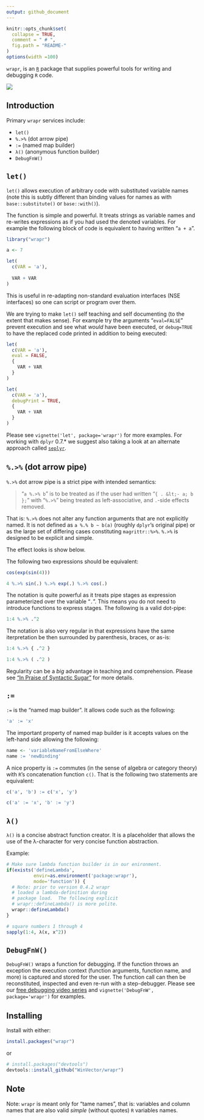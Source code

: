 ```yaml
---
output: github_document
---
```



<!-- README.md is generated from README.Rmd. Please edit that file -->



```r
knitr::opts_chunk$set(
  collapse = TRUE,
  comment = " # ",
  fig.path = "README-"
)
options(width =100)
```

`wrapr`, is an [`R`](https://cran.r-project.org) package that supplies powerful tools for writing and debugging `R` code.

![](https://github.com/WinVector/wrapr/raw/master/tools/wraprs.png)


## Introduction


Primary `wrapr` services include:

 * `let()`
 * `%.>%` (dot arrow pipe)
 * `:=` (named map builder)
 * `λ()` (anonymous function builder)
 * `DebugFnW()`

 
## `let()`

`let()` allows execution of arbitrary code with substituted variable names (note this is subtly different than binding values for names as with `base::substitute()` or `base::with()`). 

The function is simple and powerful.  It treats strings as variable names and re-writes expressions as if you had used the denoted variables.  For example the following block of code is equivalent to having written "`a + a`".

```r
library("wrapr")

a <- 7

let(
  c(VAR = 'a'),
  
  VAR + VAR
)
```

This is useful in re-adapting non-standard evaluation interfaces (NSE interfaces) so one can script or program over them.

We are trying to make `let()` self teaching and self documenting (to the extent that makes sense).  For example try the arguments "`eval=FALSE`" prevent execution and see what *would* have been executed, or `debug=TRUE` to have the replaced code printed in addition to being executed:

```r
let(
  c(VAR = 'a'),
  eval = FALSE,
  {
    VAR + VAR
  }
)

let(
  c(VAR = 'a'),
  debugPrint = TRUE,
  {
    VAR + VAR
  }
)
```

Please see `vignette('let', package='wrapr')` for more examples.  For working with `dplyr` 0.7.* we suggest also taking a look at an alternate approach called [`seplyr`](https://github.com/WinVector/seplyr/blob/master/README.md).

## `%.>%` (dot arrow pipe)

`%.>%` dot arrow pipe is a strict pipe with intended semantics:


>  "`a %.>% b`" is to be treated
>  as if the user had written "`{ . &lt;- a; b };`"
>  with "`%.>%`" being treated as left-associative,
>  and `.`-side effects removed.

That is: `%.>%` does not alter any function arguments that are not explicitly named.  It is not defined as `a %.% b ~ b(a)` (roughly `dplyr`'s original pipe) or as the large set of differing cases constituting `magrittr::%>%`.  `%.>%` is designed to be explicit and simple.

The effect looks is show below.

The following two expressions should be equivalent:

```r
cos(exp(sin(4)))

4 %.>% sin(.) %.>% exp(.) %.>% cos(.)
```

The notation is quite powerful as it treats pipe stages as expression parameterized over the variable 
"`.`".  This means you do not need to introduce functions to express stages.  The following is 
a valid dot-pipe:

```r
1:4 %.>% .^2 
```

The notation is also very regular in that expressions have the same iterpretation be then surrounded by 
parenthesis, braces, or as-is:

```r
1:4 %.>% { .^2 } 

1:4 %.>% ( .^2 )
```

Regularity can be a *big* advantage in teaching and comprehension. Please see ["In Praise of Syntactic Sugar"](http://www.win-vector.com/blog/2017/07/in-praise-of-syntactic-sugar/) for more details.

## `:=`

`:=` is the "named map builder".  It allows code such as the following:

```r
'a' := 'x'
```

The important property of named map builder is it accepts values on the left-hand side allowing the following:
  
```r
name <- 'variableNameFromElseWhere'
name := 'newBinding'
```

A nice property is `:=` commutes (in the sense of algebra or category theory) with
`R`'s concatenation function `c()`.  That is the following two statements are equivalent:

```r
c('a', 'b') := c('x', 'y')

c('a' := 'x', 'b' := 'y')
```


## `λ()`

`λ()` is a concise abstract function creator.  It is a placeholder 
that allows the use of the λ-character for very concise function 
abstraction.

Example:

```r
# Make sure lambda function builder is in our enironment.
if(exists('defineLambda', 
          envir=as.environment('package:wrapr'), 
          mode='function')) {
  # Note: prior to version 0.4.2 wrapr
  # loaded a lambda-definition during
  # package load.  The following explicit 
  # wrapr::defineLambda() is more polite.
  wrapr::defineLambda() 
}

# square numbers 1 through 4
sapply(1:4, λ(x, x^2))
```

## `DebugFnW()`

`DebugFnW()` wraps a function for debugging.  If the function throws an exception the execution context (function arguments, function name, and more) is captured and stored for the user.  The function call can then be reconstituted, inspected and even re-run with a step-debugger.  Please see our [free debugging video series](https://youtu.be/-P9UzQuJSH8?list=PLAKBwakacHbQT51nPHex1on3YNCCmggZA) and `vignette('DebugFnW', package='wrapr')` for examples.

## Installing

Install with either:

```r
install.packages("wrapr")
```

or

```r
# install.packages("devtools")
devtools::install_github("WinVector/wrapr")
```



## Note

Note: `wrapr` is meant only for "tame names", that is: variables and column names that are also valid *simple* (without quotes) `R` variables names.
